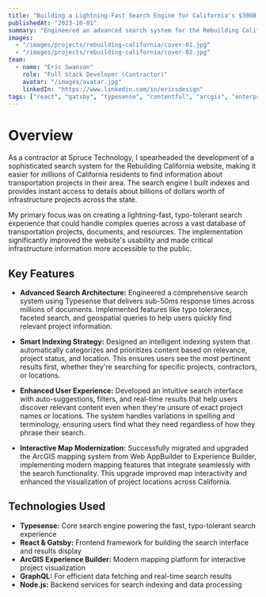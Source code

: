```yaml
---
title: "Building a Lightning-Fast Search Engine for California's $300B Transportation Projects"
publishedAt: "2023-10-01"
summary: "Engineered an advanced search system for the Rebuilding California website, enabling instant access to transportation project information across the state."
images:
  - "/images/projects/rebuilding-california/cover-01.jpg"
  - "/images/projects/rebuilding-california/cover-02.jpg"
team:
  - name: "Eric Swanson"
    role: "Full Stack Developer (Contractor)"
    avatar: "/images/avatar.jpg"
    linkedIn: "https://www.linkedin.com/in/ericsdesign"
tags: ["react", "gatsby", "typesense", "contentful", "arcgis", "enterprise"]
---
```


# Overview

As a contractor at Spruce Technology, I spearheaded the development of a sophisticated search system for the Rebuilding California website, making it easier for millions of California residents to find information about transportation projects in their area. The search engine I built indexes and provides instant access to details about billions of dollars worth of infrastructure projects across the state.

My primary focus was on creating a lightning-fast, typo-tolerant search experience that could handle complex queries across a vast database of transportation projects, documents, and resources. The implementation significantly improved the website's usability and made critical infrastructure information more accessible to the public.

## Key Features

- **Advanced Search Architecture:** Engineered a comprehensive search system using Typesense that delivers sub-50ms response times across millions of documents. Implemented features like typo tolerance, faceted search, and geospatial queries to help users quickly find relevant project information.

- **Smart Indexing Strategy:** Designed an intelligent indexing system that automatically categorizes and prioritizes content based on relevance, project status, and location. This ensures users see the most pertinent results first, whether they're searching for specific projects, contractors, or locations.

- **Enhanced User Experience:** Developed an intuitive search interface with auto-suggestions, filters, and real-time results that help users discover relevant content even when they're unsure of exact project names or locations. The system handles variations in spelling and terminology, ensuring users find what they need regardless of how they phrase their search.

- **Interactive Map Modernization:** Successfully migrated and upgraded the ArcGIS mapping system from Web AppBuilder to Experience Builder, implementing modern mapping features that integrate seamlessly with the search functionality. This upgrade improved map interactivity and enhanced the visualization of project locations across California.

## Technologies Used

- **Typesense:** Core search engine powering the fast, typo-tolerant search experience
- **React & Gatsby:** Frontend framework for building the search interface and results display
- **ArcGIS Experience Builder:** Modern mapping platform for interactive project visualization
- **GraphQL:** For efficient data fetching and real-time search results
- **Node.js:** Backend services for search indexing and data processing

